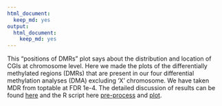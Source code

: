 ```yaml
---
html_document:
  keep_md: yes
output:
  html_document:
    keep_md: yes
---
```


This "positions of DMRs" plot says about the distribution and location of CGIs at chromosome level. Here we made the plots of the differentially methylated regions (DMRs) that are present in our four differential methylation analyses (DMA) excluding 'X' chromosome. We have taken MDR from toptable at FDR 1e-4. The detailed discussion of results can be found [here](https://github.com/STAT540-UBC/yy_team01_colorectal-cancer_STAT540_2015/tree/master/analysis_reports/06positions_at_DMR) and the R script here [pre-process](https://github.com/STAT540-UBC/yy_team01_colorectal-cancer_STAT540_2015/blob/master/rscripts/DMR_positions_at_chr_pre-process.R) and [plot](https://github.com/STAT540-UBC/yy_team01_colorectal-cancer_STAT540_2015/blob/master/rscripts/DMR_positions_at_chr_plot.R).

